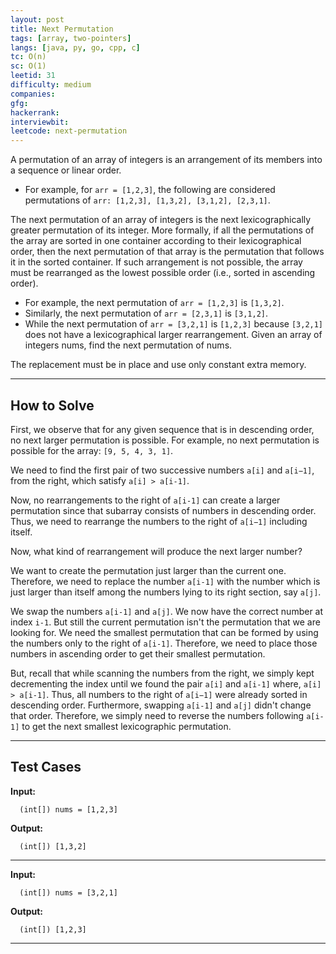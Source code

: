 ```yaml
---
layout: post
title: Next Permutation
tags: [array, two-pointers]
langs: [java, py, go, cpp, c]
tc: O(n)
sc: O(1)
leetid: 31
difficulty: medium
companies: 
gfg: 
hackerrank: 
interviewbit: 
leetcode: next-permutation
---
```


A permutation of an array of integers is an arrangement of its members into a sequence or linear order.
- For example, for `arr = [1,2,3]`, the following are considered permutations of `arr: [1,2,3], [1,3,2], [3,1,2], [2,3,1]`.

The next permutation of an array of integers is the next lexicographically greater permutation of its integer. 
More formally, if all the permutations of the array are sorted in one container according to their lexicographical order, 
then the next permutation of that array is the permutation that follows it in the sorted container.
If such arrangement is not possible, the array must be rearranged as the lowest possible order (i.e., sorted in ascending order).

- For example, the next permutation of `arr = [1,2,3]` is `[1,3,2]`.
- Similarly, the next permutation of `arr = [2,3,1]` is `[3,1,2]`.
- While the next permutation of `arr = [3,2,1]` is `[1,2,3]` because `[3,2,1]` does not have a lexicographical larger rearrangement.
Given an array of integers nums, find the next permutation of nums.

The replacement must be in place and use only constant extra memory.

---

## How to Solve

First, we observe that for any given sequence that is in descending order, no next larger permutation is possible.
For example, no next permutation is possible for the array: `[9, 5, 4, 3, 1]`.

We need to find the first pair of two successive numbers `a[i]` and `a[i−1]`, 
from the right, which satisfy `a[i] > a[i-1]`.

Now, no rearrangements to the right of `a[i-1]` can create a larger permutation since that subarray consists of numbers in descending order.
Thus, we need to rearrange the numbers to the right of `a[i−1]` including itself.

Now, what kind of rearrangement will produce the next larger number?

We want to create the permutation just larger than the current one.
Therefore, we need to replace the number `a[i-1]` with the number which is just larger than itself among the numbers lying to its right section, say `a[j]`.

<MdxImage src="code/nextpermutation.png" alt="Next Permutation" />

We swap the numbers `a[i-1]` and `a[j]`. We now have the correct number at index `i-1`.
But still the current permutation isn't the permutation that we are looking for.
We need the smallest permutation that can be formed by using the numbers only to the right of `a[i-1]`.
Therefore, we need to place those numbers in ascending order to get their smallest permutation.

But, recall that while scanning the numbers from the right, we simply kept decrementing the index until we found the pair `a[i]` and `a[i-1]` where, `a[i] > a[i-1]`.
Thus, all numbers to the right of `a[i−1]` were already sorted in descending order.
Furthermore, swapping `a[i-1]` and `a[j]` didn't change that order.
Therefore, we simply need to reverse the numbers following `a[i-1]` to get the next smallest lexicographic permutation.

---
## Test Cases

**Input:**

      (int[]) nums = [1,2,3]

**Output:**

      (int[]) [1,3,2]

---

**Input:**

      (int[]) nums = [3,2,1]

**Output:**

      (int[]) [1,2,3]

---